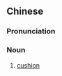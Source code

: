 {{also|靠垫}}
==Chinese==
{{zh-forms|s=靠垫}}

===Pronunciation===
{{zh-pron
|m=kàodiàn
|cat=n
}}

===Noun===
{{zh-noun}}

# [[cushion]] {{gloss|on a sofa, lounge, etc.}}